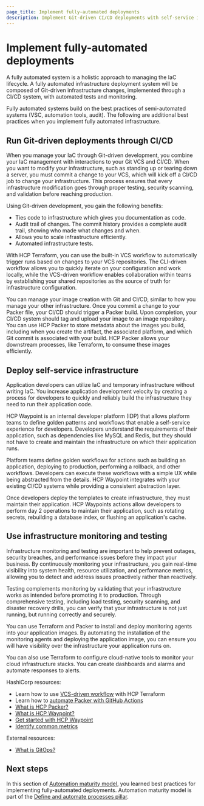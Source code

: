 ```yaml
---
page_title: Implement fully-automated deployments
description: Implement Git-driven CI/CD deployments with self-service infrastructure and comprehensive monitoring for fully automated infrastructure management.
---
```


# Implement fully-automated deployments

A fully automated system is a holistic approach to managing the IaC lifecycle. A fully automated infrastructure deployment system will be composed of Git-driven infrastructure changes, implemented through a CI/CD system, with automated tests and monitoring. 

Fully automated systems build on the best practices of semi-automated systems (VSC, automation tools, audit). The following are additional best practices when you implement fully automated infrastructure. 

## Run Git-driven deployments through CI/CD

When you manage your IaC through Git-driven development, you combine your IaC management with interactions to your Git VCS and CI/CD. When you want to modify your infrastructure, such as standing up or tearing down a server, you must commit a change to your VCS, which will kick off a CI/CD job to change your infrastructure. This process ensures that every infrastructure modification goes through proper testing, security scanning, and validation before reaching production. 

Using Git-driven development, you gain the following benefits:

- Ties code to infrastructure which gives you documentation as code.
- Audit trail of changes. The commit history provides a complete audit trail, showing who made what changes and when.
- Allows you to scale infrastructure efficiently.
- Automated infrastructure tests.

With HCP Terraform, you can use the built-in VCS workflow to automatically trigger runs based on changes to your VCS repositories. The CLI-driven workflow allows you to quickly iterate on your configuration and work locally, while the VCS-driven workflow enables collaboration within teams by establishing your shared repositories as the source of truth for infrastructure configuration. 

You can manage your image creation with Git and CI/CD, similar to how you manage your other infrastructure. Once you commit a change to your Packer file, your CI/CD should trigger a Packer build. Upon completion, your CI/CD system should tag and upload your image to an image repository. You can use HCP Packer to store metadata about the images you build, including when you create the artifact, the associated platform, and which Git commit is associated with your build. HCP Packer allows your downstream processes, like Terraform, to consume these images efficiently. 

## Deploy self-service infrastructure

Application developers can utilize IaC and temporary infrastructure without writing IaC. You increase application development velocity by creating a process for developers to quickly and reliably build the infrastructure they need to run their application code. 

HCP Waypoint is an internal developer platform (IDP) that allows platform teams to define golden patterns and workflows that enable a self-service experience for developers. Developers understand the requirements of their application, such as dependencies like MySQL and Redis, but they should not have to create and maintain the infrastructure on which their application runs. 

Platform teams define golden workflows for actions such as building an application, deploying to production, performing a rollback, and other workflows. Developers can execute these workflows with a simple UX while being abstracted from the details. HCP Waypoint integrates with your existing CI/CD systems while providing a consistent abstraction layer. 

Once developers deploy the templates to create infrastructure, they must maintain their application. HCP Waypoints actions allow developers to perform day 2 operations to maintain their application, such as rotating secrets, rebuilding a database index, or flushing an application's cache. 

## Use infrastructure monitoring and testing

Infrastructure monitoring and testing are important to help prevent outages, security breaches, and performance issues before they impact your business. By continuously monitoring your infrastructure, you gain real-time visibility into system health, resource utilization, and performance metrics, allowing you to detect and address issues proactively rather than reactively.  

Testing complements monitoring by validating that your infrastructure works as intended before promoting it to production. Through comprehensive testing, including load testing, security scanning, and disaster recovery drills, you can verify that your infrastructure is not just running, but running correctly and securely.  

You can use Terraform and Packer to install and deploy monitoring agents into your application images. By automating the installation of the monitoring agents and deploying the application image, you can ensure you will have visibility over the infrastructure your application runs on. 

You can also use Terraform to configure cloud-native tools to monitor your cloud infrastructure stacks. You can create dashboards and alarms and automate responses to alerts. 

HashiCorp resources:
- Learn how to use [VCS-driven workflow](/terraform/tutorials/cloud-get-started/cloud-vcs-change) with HCP Terraform
- Learn how to [automate Packer with GitHub Actions](/packer/tutorials/cloud-production/github-actions)
- [What is HCP Packer?](/hcp/docs/packer)
- [What is HCP Waypoint?](/hcp/docs/waypoint)
- [Get started with HCP Waypoint](/hcp/docs/waypoint)
- [Identify common metrics](/well-architected-framework/optimize-systems/monitor-system-health/identify-metrics)

External resources:
- [What is GitOps?](https://about.gitlab.com/topics/gitops/)

## Next steps

In this section of [Automation maturity model](/well-architected-framework/define-and-automate-processes/process-automation), you learned best practices for implementing fully-automated deployments. Automation maturity model is part of the [Define and automate processes pillar](/well-architected-framework/define-and-automate-processes).